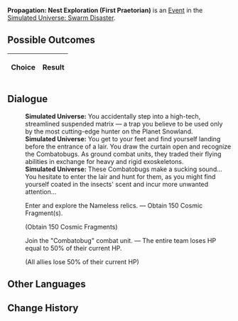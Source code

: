 {{Simulated Universe Event Infobox
|title         = Propagation: Nest Exploration (First Praetorian)
|image         = Random Event 4.png
|type          =
|domains_su    = <<DOMAINS_SU>>
|domains_ext   = <<DOMAINS_EXT>>
|domains_swarm = <<DOMAINS_SWARM>>
|domains_gng   = <<DOMAINS_GNG>>
|requirements  =
|prev          = {{tx}}
|next          = {{tx}}
|indexRewards  =
|characters    =
}}
'''Propagation: Nest Exploration (First Praetorian)''' is an [[Simulated Universe/Events|Event]] in the [[Simulated Universe: Swarm Disaster]].

==Possible Outcomes==
{| class="article-table"
!Choice
!Result

|}

<!--
==Gameplay Notes==

-->
==Dialogue==
{{Dialogue Start}}
:'''Simulated Universe:''' You accidentally step into a high-tech, streamlined suspended matrix &mdash; a trap you believe to be used only by the most cutting-edge hunter on the Planet Snowland.
:'''Simulated Universe:''' You get to your feet and find yourself landing before the entrance of a lair. You draw the curtain open and recognize the Combatobugs. As ground combat units, they traded their flying abilities in exchange for heavy and rigid exoskeletons.
:'''Simulated Universe:''' These Combatobugs make a sucking sound... You hesitate to enter the lair and hunt for them, as you might find yourself coated in the insects' scent and incur more unwanted attention...
:{{DIcon|Star}} Enter and explore the Nameless relics. &mdash; Obtain 150 Cosmic Fragment(s).
:;(Obtain 150 Cosmic Fragments)
:{{DIcon|Star}} Join the "Combatobug" combat unit. &mdash; The entire team loses HP equal to 50% of their current HP.
:;(All allies lose 50% of their current HP)
{{Dialogue End}}

==Other Languages==
{{Other Languages
|zhs   = 繁育•虫巢探险（一级卫戍）
|zht   = 繁育•蟲巢探險（一級衛戍）
|ja    = 繁殖・虫の巣探険（一級守備）
|ko    = 번식•곤충집 탐험(1급 경비)
|es    = Propagación: Exploración del nido (primer pretoriano)
|fr    = Exploration du nid de la Propagation (premier prétorien)
|ru    = Распространение: Экспедиция по гнезду (гарнизон ур. 1)
|th    = แพร่พันธุ์: สำรวจรังแมลง (กองกำลังระดับ 1)
|vi    = Sinh Sôi - Khám Phá Ổ Côn Trùng (Cảnh Vệ Cấp 1)
|de    = Die Ausbreitung: Nesterkundung (Garnisonsstufe 1)
|id    = Propagation: Eksplorasi Sarang Serangga (Garnisun Tingkat 1)
|pt    = Propagação: Exploração de Ninho (Primeiro Pretoriano)
}}

==Change History==
{{Change History|1.0}}
